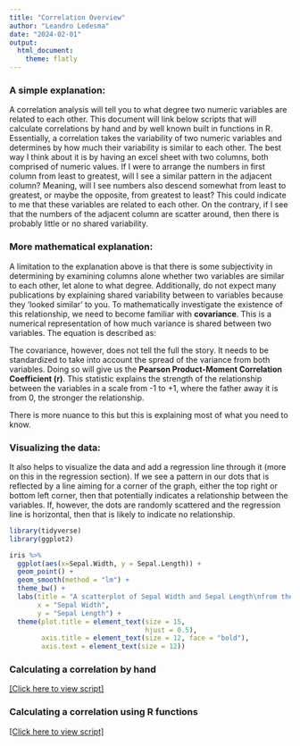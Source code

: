 ```yaml
---
title: "Correlation Overview"
author: "Leandro Ledesma"
date: "2024-02-01"
output: 
  html_document:
    theme: flatly
---
```



### A simple explanation:

A correlation analysis will tell you to what degree two numeric variables are related to each other. This document will link below scripts that will calculate correlations by hand and by well known built in functions in R. Essentially, a correlation takes the variability of two numeric variables and determines by how much their variability is similar to each other. The best way I think about it is by having an excel sheet with two columns, both comprised of numeric values. If I were to arrange the numbers in first column from least to greatest, will I see a similar pattern in the adjacent column? Meaning, will I see numbers also descend somewhat from least to greatest, or maybe the opposite, from greatest to least? This could indicate to me that these variables are related to each other. On the contrary, if I see that the numbers of the adjacent column are scatter around, then there is probably little or no shared variability.

### More mathematical explanation:

A limitation to the explanation above is that there is some subjectivity in determining by examining columns alone whether two variables are similar to each other, let alone to what degree. Additionally, do not expect many publications by explaining shared variability between to variables because they 'looked similar' to you. To mathematically investigate the existence of this relationship, we need to become familiar with **covariance**. This is a numerical representation of how much variance is shared between two variables. The equation is described as:

\begin{align*}

cov_{XY} = \frac {\Sigma (X - \overline{X}) (Y - \overline{Y})} {N - 1}

\end{align*}

The covariance, however, does not tell the full the story. It needs to be standardized to take into account the spread of the variance from both variables. Doing so will give us the **Pearson Product-Moment Correlation Coefficient (r)**. This statistic explains the strength of the relationship between the variables in a scale from -1 to +1, where the father away it is from 0, the stronger the relationship.

\begin{align*}

r = \frac {cov_{XY}} {S_{x}S_{y}}

\end{align*}

There is more nuance to this but this is explaining most of what you need to know. 

### Visualizing the data:

It also helps to visualize the data and add a regression line through it (more on this in the regression section). If we see a pattern in our dots that is reflected by a line aiming for a corner of the graph, either the top right or bottom left corner, then that potentially indicates a relationship between the variables. If, however, the dots are randomly scattered and the regression line is horizontal, then that is likely to indicate no relationship.  

```r
library(tidyverse)
library(ggplot2)

iris %>%
  ggplot(aes(x=Sepal.Width, y = Sepal.Length)) +
  geom_point() +
  geom_smooth(method = "lm") +
  theme_bw() +
  labs(title = "A scatterplot of Sepal Width and Sepal Length\nfrom the iris dataset",
       x = "Sepal Width",
       y = "Sepal Length") +
  theme(plot.title = element_text(size = 15,
                                  hjust = 0.5),
        axis.title = element_text(size = 12, face = "bold"),
        axis.text = element_text(size = 12))


```

### Calculating a correlation by hand


[[Click here to view script]](https://leoledesma237.github.io/LeoWebsite/Correlation.Scripts/Correlation.by.Hand.html)


### Calculating a correlation using R functions

[[Click here to view script]](https://leoledesma237.github.io/LeoWebsite/Correlation.Scripts/Correlation.Code.html)


